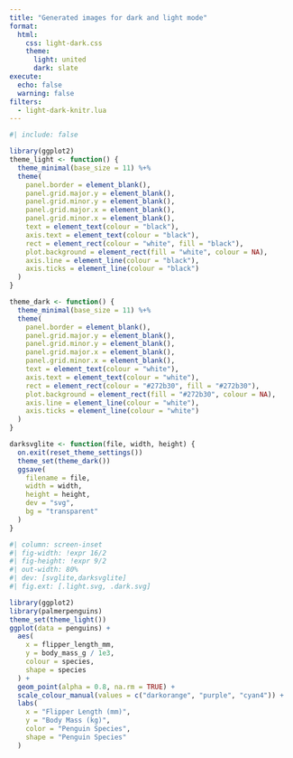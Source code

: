 ```yaml
---
title: "Generated images for dark and light mode"
format:
  html:
    css: light-dark.css
    theme:
      light: united
      dark: slate
execute:
  echo: false
  warning: false
filters:
  - light-dark-knitr.lua
---
```


```r
#| include: false

library(ggplot2)
theme_light <- function() {
  theme_minimal(base_size = 11) %+%
  theme(
    panel.border = element_blank(),
    panel.grid.major.y = element_blank(),
    panel.grid.minor.y = element_blank(),
    panel.grid.major.x = element_blank(),
    panel.grid.minor.x = element_blank(),
    text = element_text(colour = "black"),
    axis.text = element_text(colour = "black"),
    rect = element_rect(colour = "white", fill = "black"),
    plot.background = element_rect(fill = "white", colour = NA),
    axis.line = element_line(colour = "black"),
    axis.ticks = element_line(colour = "black")
  )
}

theme_dark <- function() {
  theme_minimal(base_size = 11) %+%
  theme(
    panel.border = element_blank(),
    panel.grid.major.y = element_blank(),
    panel.grid.minor.y = element_blank(),
    panel.grid.major.x = element_blank(),
    panel.grid.minor.x = element_blank(),
    text = element_text(colour = "white"),
    axis.text = element_text(colour = "white"),
    rect = element_rect(colour = "#272b30", fill = "#272b30"),
    plot.background = element_rect(fill = "#272b30", colour = NA),
    axis.line = element_line(colour = "white"),
    axis.ticks = element_line(colour = "white")
  )
}

darksvglite <- function(file, width, height) {
  on.exit(reset_theme_settings())
  theme_set(theme_dark())
  ggsave(
    filename = file,
    width = width,
    height = height,
    dev = "svg",
    bg = "transparent"
  )
}
```

```r
#| column: screen-inset
#| fig-width: !expr 16/2
#| fig-height: !expr 9/2
#| out-width: 80%
#| dev: [svglite,darksvglite]
#| fig.ext: [.light.svg, .dark.svg]

library(ggplot2)
library(palmerpenguins)
theme_set(theme_light())
ggplot(data = penguins) +
  aes(
    x = flipper_length_mm,
    y = body_mass_g / 1e3,
    colour = species,
    shape = species
  ) +
  geom_point(alpha = 0.8, na.rm = TRUE) +
  scale_colour_manual(values = c("darkorange", "purple", "cyan4")) +
  labs(
    x = "Flipper Length (mm)",
    y = "Body Mass (kg)",
    color = "Penguin Species",
    shape = "Penguin Species"
  )
```